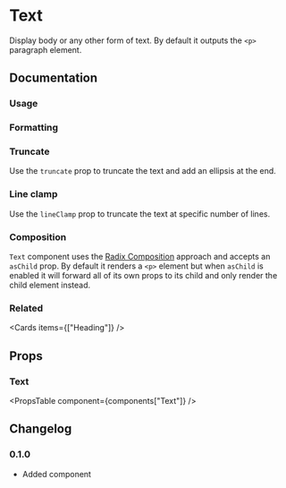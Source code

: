 
# Text

Display body or any other form of text. By default it outputs the `<p>` paragraph element.

## Documentation

### Usage

<Demo component="text/usage" />

### Formatting

<Demo component="text/formatting-usage" />

### Truncate

Use the `truncate` prop to truncate the text and add an ellipsis at the end.

<Demo component="text/truncate-usage" />

### Line clamp

Use the `lineClamp` prop to truncate the text at specific number of lines.

<Demo component="text/line-clamp-usage" />

### Composition

`Text` component uses the [Radix Composition](https://www.radix-ui.com/primitives/docs/guides/composition) approach and accepts an `asChild` prop. By default it renders a `<p>` element but when `asChild` is enabled it will forward all of its own props to its child and only render the child element instead.

<Demo component="text/composition-usage" />

### Related

<Cards items={["Heading"]} />

## Props

### Text

<PropsTable component={components["Text"]} />

## Changelog

### 0.1.0

- Added component
